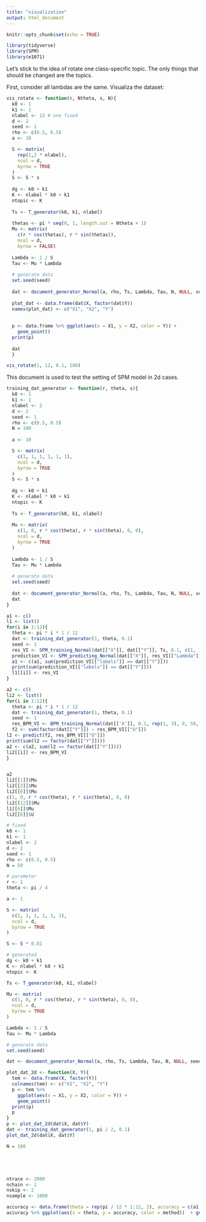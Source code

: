 ```yaml
---
title: "visualization"
output: html_document
---
```


```r
knitr::opts_chunk$set(echo = TRUE)
```

```r
library(tidyverse)
library(SPM)
library(e1071)
```

Let's stick to the idea of rotate one class-specific topic. The only things that should be changed are the topics.

First, consider all lambdas are the same. Visualiza the dataset:

```r
vis_rotate <- function(r, Ntheta, s, N){
  k0 <- 1
  k1 <- 1
  nlabel <- 13 # one fixed
  d <- 2
  seed <- 1
  rho <- c(0.5, 0.5)
  a <- 10

  S <- matrix(
    rep(1,2 * nlabel),
    ncol = d,
    byrow = TRUE
  )
  S <- S * s
  
  dg <- k0 + k1
  K <- nlabel * k0 + k1
  ntopic <- K
  
  Ts <- T_generator(k0, k1, nlabel)
  
  thetas <- pi * seq(0, 1, length.out = Ntheta + 1) 
  Mu <- matrix( 
    c(r * cos(thetas), r * sin(thetas)),
    ncol = d,
    byrow = FALSE)
  
  Lambda <- 1 / S
  Tau <- Mu * Lambda
  
  # genarate data
  set.seed(seed)
  
  dat <- document_generator_Normal(a, rho, Ts, Lambda, Tau, N, NULL, seed)
  
  plot_dat <- data.frame(dat$X, factor(dat$Y))
  names(plot_dat) <- c("X1", "X2", "Y")
  
  
  p <- data.frame %>% ggplot(aes(x = X1, y = X2, color = Y)) +
    geom_point()
  print(p)
  
  dat
  }

vis_rotate(1, 12, 0.1, 100)

```






This document is used to test the setting of SPM model in 2d cases. 


```r
training_dat_generator <- function(r, theta, s){
  k0 <- 1
  k1 <- 1
  nlabel <- 2
  d <- 2
  seed <- 1
  rho <- c(0.5, 0.5)
  N = 100
  
  a <- 10

  S <- matrix(
    c(1, 1, 1, 1, 1, 1),
    ncol = d,
    byrow = TRUE
  )
  S <- S * s
  
  dg <- k0 + k1
  K <- nlabel * k0 + k1
  ntopic <- K
  
  Ts <- T_generator(k0, k1, nlabel)
  
  Mu <- matrix( 
    c(1, 0, r * cos(theta), r * sin(theta), 0, 0),
    ncol = d,
    byrow = TRUE
  )
  
  Lambda <- 1 / S
  Tau <- Mu * Lambda
  
  # genarate data
  set.seed(seed)
  
  dat <- document_generator_Normal(a, rho, Ts, Lambda, Tau, N, NULL, seed)
  dat
}
```
```r
a1 <- c()
l1 <- list()
for(i in 1:12){
  theta <- pi * i * 1 / 12
  dat <- training_dat_generator(1, theta, 0.1)
  seed <- 1
  res_VI <- SPM_training_Normal(dat[["X"]], dat[["Y"]], Ts, 0.1, c(1, 1), 0, 100, 1, 1, TRUE, nskip = nskip, seed = seed)
  prediction_VI <- SPM_predicting_Normal(dat[["X"]], res_VI[["Lambda"]], res_VI[["Mu"]], res_VI[["a"]], res_VI[["rho"]], Ts, nsample, seed, w = NULL)
  a1 <- c(a1, sum(prediction_VI[["labels"]] == dat[["Y"]]))
  print(sum(prediction_VI[["labels"]] == dat[["Y"]]))
  l1[[i]] <- res_VI
}

a2 <- c()
li2 <- list()
for(i in 1:12){
  theta <- pi * i * 1 / 12
  dat <- training_dat_generator(1, theta, 0.1)
  seed <- 1
  res_BPM_VI <- BPM_training_Normal(dat[['X']], 0.1, rep(1, 3), 0, 50, 2, 5, 3, FALSE, nchain = 1, ntrace = 1000, seed = seed)
  f2 <- svm(factor(dat[["Y"]]) ~ res_BPM_VI[["U"]])
l2 <- predict(f2, res_BPM_VI[["U"]])
print(sum(l2 == factor(dat[["Y"]])))
a2 <- c(a2, sum(l2 == factor(dat[["Y"]])))
li2[[i]] <- res_BPM_VI
}


a2
li2[[1]]$Mu
li2[[3]]$Mu
li2[[6]]$Mu
c(1, 0, r * cos(theta), r * sin(theta), 0, 0)
li2[[12]]$Mu
l1[[6]]$Mu
li2[[6]]$U
```

```r
# fixed
k0 <- 1
k1 <- 1
nlabel <- 2
d <- 2
seed <- 1
rho <- c(0.5, 0.5)
N = 50

# parameter
r <- 1
theta <- pi / 4

a <- 1

S <- matrix(
  c(1, 1, 1, 1, 1, 1),
  ncol = d,
  byrow = TRUE
)

S <- S * 0.01

# generated
dg <- k0 + k1
K <- nlabel * k0 + k1
ntopic <- K

Ts <- T_generator(k0, k1, nlabel)

Mu <- matrix( 
  c(1, 0, r * cos(theta), r * sin(theta), 0, 0),
  ncol = d,
  byrow = TRUE
)

Lambda <- 1 / S
Tau <- Mu * Lambda

# genarate data
set.seed(seed)

dat <- document_generator_Normal(a, rho, Ts, Lambda, Tau, N, NULL, seed)

plot_dat_2d <- function(X, Y){
  tem <- data.frame(X, factor(Y))
  colnames(tem) <- c("X1", "X2", "Y")
  p <- tem %>%
    ggplot(aes(x = X1, y = X2, color = Y)) +
    geom_point()
  print(p)
  p
}
p <- plot_dat_2d(dat$X, dat$Y)
dat <- training_dat_generator(1, pi / 2, 0.1)
plot_dat_2d(dat$X, dat$Y)
```

```r


N = 100





ntrace <- 2000
nchain <- 2
nskip <- 2
nsample <- 1000
```


```r
accuracy <- data.frame(theta = rep(pi / 12 * 1:12, 2), accuracy = c(a1, a2), method = rep(c("supervised", "unsupervised"), each = 12))
accuracy %>% ggplot(aes(x = theta, y = accuracy, color = method))  + geom_point()
 

```


